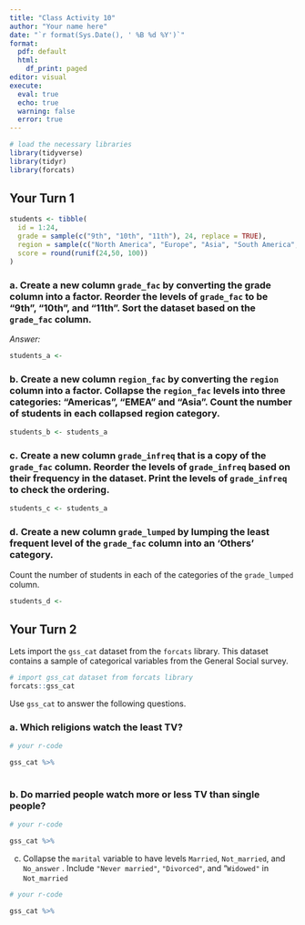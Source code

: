 ```yaml
---
title: "Class Activity 10"
author: "Your name here"
date: "`r format(Sys.Date(), ' %B %d %Y')`"
format:
  pdf: default
  html:
    df_print: paged
editor: visual
execute: 
  eval: true
  echo: true
  warning: false
  error: true
---
```


```r
# load the necessary libraries
library(tidyverse)
library(tidyr)
library(forcats)
```

\vspace*{1in}

## Your Turn 1

```r
students <- tibble(
  id = 1:24,
  grade = sample(c("9th", "10th", "11th"), 24, replace = TRUE),
  region = sample(c("North America", "Europe", "Asia", "South America", "Middle East", "Africa"), 24, replace = TRUE),
  score = round(runif(24,50, 100))
)
```

### a. Create a new column `grade_fac` by converting the grade column into a factor. Reorder the levels of `grade_fac` to be "9th", "10th", and "11th". Sort the dataset based on the `grade_fac` column.

*Answer:*

```r
students_a <- 
```

### b. Create a new column `region_fac` by converting the `region` column into a factor. Collapse the `region_fac` levels into three categories: "Americas", "EMEA" and "Asia". Count the number of students in each collapsed region category.

```r
students_b <- students_a 
```

### c. Create a new column `grade_infreq` that is a copy of the `grade_fac` column. Reorder the levels of `grade_infreq` based on their frequency in the dataset. Print the levels of `grade_infreq` to check the ordering.

```r
students_c <- students_a 
```

### d. Create a new column `grade_lumped` by lumping the least frequent level of the `grade_fac` column into an 'Others' category.

Count the number of students in each of the categories of the `grade_lumped` column.

```r
students_d <- 
```

## Your Turn 2

Lets import the `gss_cat` dataset from the `forcats` library. This dataset contains a sample of categorical variables from the General Social survey.

```r
# import gss_cat dataset from forcats library
forcats::gss_cat
```

Use `gss_cat` to answer the following questions.

### a. Which religions watch the least TV?

```r
# your r-code

gss_cat %>%
 
```

### b. Do married people watch more or less TV than single people?

```r
# your r-code

gss_cat %>%

```

c.  Collapse the `marital` variable to have levels `Married`, `Not_married`, and `No_answer` . Include `"Never married"`, `"Divorced"`, and "`Widowed"` in `Not_married`

```r
# your r-code

gss_cat %>%
  

```
